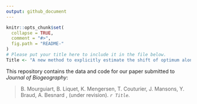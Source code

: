 ```yaml
---
output: github_document
---
```



```r
knitr::opts_chunk$set(
  collapse = TRUE,
  comment = "#>",
  fig.path = "README-"
)
# Please put your title here to include it in the file below.
Title <- "A new method to explicitly estimate the shift of optimum along gradients in multispecies studies"
```

This repository contains the data and code for our paper submitted to _Journal of Biogeography_:

> B. Mourguiart, B. Liquet, K. Mengersen, T. Couturier, J. Mansons, Y. Braud, A. Besnard , (under revision). _`r Title`_. 


